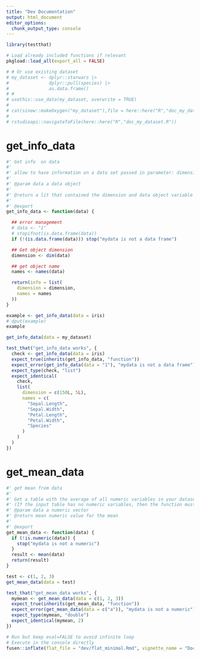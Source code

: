 ```yaml
---
title: "Dev Documentation"
output: html_document
editor_options: 
  chunk_output_type: console
---
```


```r
library(testthat)
```

<!--
You need to run the 'description' chunk in the '0-dev_history.Rmd' file before continuing your code there.
-->

```r
# Load already included functions if relevant
pkgload::load_all(export_all = FALSE)
```

```r
# # Or use existing dataset
# my_dataset <- dplyr::starwars |>
#               dplyr::pull(species) |>
#               as.data.frame()
# #
# usethis::use_data(my_dataset, overwrite = TRUE)
#
# cat(sinew::makeOxygen("my_dataset"),file = here::here("R","doc_my_dataset.R") )
#
# rstudioapi::navigateToFile(here::here("R","doc_my_dataset.R"))
```


# get_info_data

```r
#' Get info  on data
#'
#' allow to have information on a data set passed in parameter: dimensions and name of columns in a list
#'
#' @param data a data object
#'
#' @return a lit that contained the dimension and data object variable names
#'
#' @export
get_info_data <- function(data) {

  ## error management
  # data <- "1"
  # stopifnot(is.data.frame(data))
  if (!(is.data.frame(data))) stop("mydata is not a data frame")

  ## Get object dimension
  dimension <- dim(data)

  ## get object name
  names <- names(data)

  return(info = list(
    dimension = dimension,
    names = names
  ))
}
```

```r
example <- get_info_data(data = iris)
# dput(example)
example

get_info_data(data = my_dataset)
```

```r
test_that("get_info_data works", {
  check <- get_info_data(data = iris)
  expect_true(inherits(get_info_data, "function"))
  expect_error(get_info_data(data = "1"), "mydata is not a data frame")
  expect_type(check, "list")
  expect_identical(
    check,
    list(
      dimension = c(150L, 5L),
      names = c(
        "Sepal.Length",
        "Sepal.Width",
        "Petal.Length",
        "Petal.Width",
        "Species"
      )
    )
  )
})
```

# get_mean_data

```r
#' get mean from data
#'
#' Get a table with the average of all numeric variables in your dataset as parameter.
#' (If the input table has no numeric variables, then the function must return an explicit message)
#' @param data a numeric vector
#' @return mean numeric value for the mean
#'
#' @export
get_mean_data <- function(data) {
  if (!is.numeric(data)) {
    stop("mydata is not a numeric")
  }
  result <- mean(data)
  return(result)
}
```

```r
test <- c(1, 2, 3)
get_mean_data(data = test)
```

```r
test_that("get_mean_data works", {
  mymean <- get_mean_data(data = c(1, 2, 3))
  expect_true(inherits(get_mean_data, "function"))
  expect_error(get_mean_data(data = c("a")), "mydata is not a numeric")
  expect_type(mymean, "double")
  expect_identical(mymean, 2)
})
```


```r
# Run but keep eval=FALSE to avoid infinite loop
# Execute in the console directly
fusen::inflate(flat_file = "dev/flat_minimal.Rmd", vignette_name = "Documentation", overwrite = TRUE)
```
